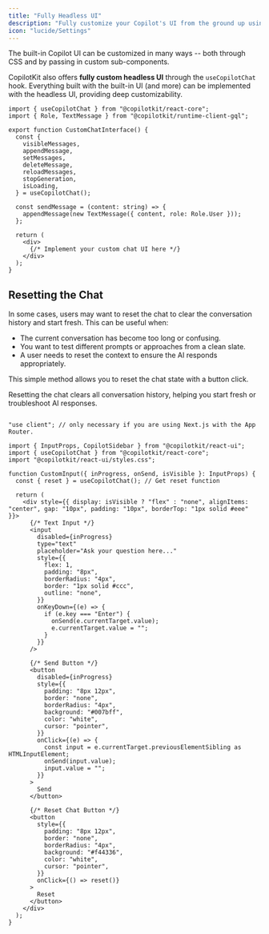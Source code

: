 ```yaml
---
title: "Fully Headless UI"
description: "Fully customize your Copilot's UI from the ground up using headless UI"
icon: "lucide/Settings"
---
```



The built-in Copilot UI can be customized in many ways -- both through CSS and by passing in custom sub-components.

CopilotKit also offers **fully custom headless UI** through the `useCopilotChat` hook. Everything built with the built-in UI (and more) can be implemented with the headless UI, providing deep customizability.

```tsx
import { useCopilotChat } from "@copilotkit/react-core";
import { Role, TextMessage } from "@copilotkit/runtime-client-gql";

export function CustomChatInterface() {
  const {
    visibleMessages,
    appendMessage,
    setMessages,
    deleteMessage,
    reloadMessages,
    stopGeneration,
    isLoading,
  } = useCopilotChat();

  const sendMessage = (content: string) => {
    appendMessage(new TextMessage({ content, role: Role.User }));
  };

  return (
    <div>
      {/* Implement your custom chat UI here */}
    </div>
  );
}
```

## Resetting the Chat
In some cases, users may want to reset the chat to clear the conversation history and start fresh. This can be useful when:
- The current conversation has become too long or confusing.
- You want to test different prompts or approaches from a clean slate.
- A user needs to reset the context to ensure the AI responds appropriately.

This simple method allows you to reset the chat state with a button click.

<Callout title="Why Reset the Chat?">
Resetting the chat clears all conversation history, helping you start fresh or troubleshoot AI responses.
</Callout>

<ImageAndCode preview="/images/concepts/customize-look-and-feel/reset-chat.gif" >

```tsx

"use client"; // only necessary if you are using Next.js with the App Router.

import { InputProps, CopilotSidebar } from "@copilotkit/react-ui";
import { useCopilotChat } from "@copilotkit/react-core";
import "@copilotkit/react-ui/styles.css";

function CustomInput({ inProgress, onSend, isVisible }: InputProps) {
  const { reset } = useCopilotChat(); // Get reset function

  return (
    <div style={{ display: isVisible ? "flex" : "none", alignItems: "center", gap: "10px", padding: "10px", borderTop: "1px solid #eee" }}>
      {/* Text Input */}
      <input
        disabled={inProgress}
        type="text"
        placeholder="Ask your question here..."
        style={{
          flex: 1,
          padding: "8px",
          borderRadius: "4px",
          border: "1px solid #ccc",
          outline: "none",
        }}
        onKeyDown={(e) => {
          if (e.key === "Enter") {
            onSend(e.currentTarget.value);
            e.currentTarget.value = "";
          }
        }}
      />

      {/* Send Button */}
      <button
        disabled={inProgress}
        style={{
          padding: "8px 12px",
          border: "none",
          borderRadius: "4px",
          background: "#007bff",
          color: "white",
          cursor: "pointer",
        }}
        onClick={(e) => {
          const input = e.currentTarget.previousElementSibling as HTMLInputElement;
          onSend(input.value);
          input.value = "";
        }}
      >
        Send
      </button>

      {/* Reset Chat Button */}
      <button
        style={{
          padding: "8px 12px",
          border: "none",
          borderRadius: "4px",
          background: "#f44336",
          color: "white",
          cursor: "pointer",
        }}
        onClick={() => reset()}
      >
        Reset
      </button>
    </div>
  );
}
```
</ImageAndCode> 
